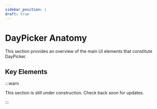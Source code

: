 ```yaml
---
sidebar_position: 1
draft: true
---
```


# DayPicker Anatomy

This section provides an overview of the main UI elements that constitute DayPicker.

## Key Elements

:::warn

  This section is still under construction. Check back soon for updates.

:::
